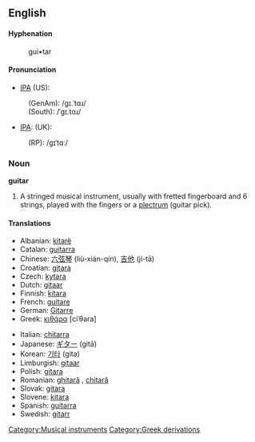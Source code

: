 {{wikipedia}}
==English==

====Hyphenation====
:gui•tar

====Pronunciation====
*[[IPA]] (US):
: (GenAm): /ɡɪ.ˈtɑɹ/
: (South): /ˈɡɪ.tɑɹ/
*[[IPA]]: (UK):
: (RP): /ɡɪˈtɑː/

===Noun===
'''guitar'''

# A stringed musical instrument, usually with fretted fingerboard and 6 strings, played with the fingers or a [[plectrum]] (guitar pick).

====Translations====
{{top}}
*Albanian: [[kitarë]] {{f}}
*Catalan: [[guitarra]] {{f}}
*Chinese: [[六弦琴]] (liù-xián-qín), [[吉他]] (jí-tā)
*Croatian: [[gitara]] {{f}}
*Czech: [[kytara]] {{f}}
*Dutch: [[gitaar]] {{f}}
*Finnish: [[kitara]]
*French: [[guitare]] {{f}}
*German: [[Gitarre]] {{f}}
*Greek: [[κιθάρα]] [ciˈθara] {{f}}
{{mid}}
*Italian: [[chitarra]] {{f}}
*Japanese: [[ギター]] (gitā)
*Korean: [[기타]] (gita)
*Limburgish: [[gitaar]]
*Polish: [[gitara]] {{f}}
*Romanian: [[ghitară]] {{f}}, [[chitară]] {{f}}
*Slovak: [[gitara]] {{f}}
*Slovene: [[kitara]] {{f}}
*Spanish: [[guitarra]] {{f}}
*Swedish: [[gitarr]] {{c}}

[[Category:Musical instruments]]
[[Category:Greek derivations]]